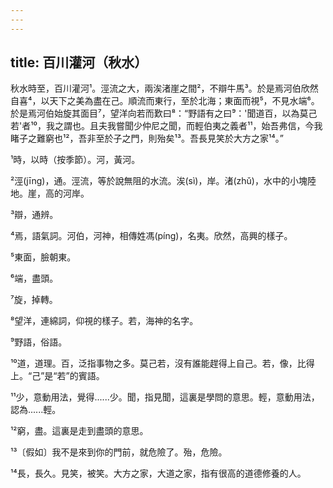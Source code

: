 ```yaml
---
---
---
```

title: 百川灌河（秋水）
---



秋水時至，百川灌河¹。涇流之大，兩涘渚崖之間²，不辯牛馬³。於是焉河伯欣然自喜⁴，以天下之美為盡在己。順流而東行，至於北海；東面而視⁵，不見水端⁶。於是焉河伯始旋其面目⁷，望洋向若而歎曰⁸：“野語有之曰⁹：'聞道百，以為莫己若'者¹⁰，我之謂也。且夫我嘗聞少仲尼之聞，而輕伯夷之義者¹¹，始吾弗信，今我睹子之難窮也¹²，吾非至於子之門，則殆矣¹³。吾長見笑於大方之家¹⁴。”

¹時，以時（按季節）。河，黃河。

²涇(jīng)，通。涇流，等於說無阻的水流。涘(sì)，岸。渚(zhǔ)，水中的小塊陸地。崖，高的河岸。

³辯，通辨。

⁴焉，語氣詞。河伯，河神，相傳姓馮(píng)，名夷。欣然，高興的樣子。

⁵東面，臉朝東。

⁶端，盡頭。

⁷旋，掉轉。

⁸望洋，連綿詞，仰視的樣子。若，海神的名字。

⁹野語，俗語。

¹⁰道，道理。百，泛指事物之多。莫己若，沒有誰能趕得上自己。若，像，比得上。“己”是“若”的賓語。

¹¹少，意動用法，覺得......少。聞，指見聞，這裏是學問的意思。輕，意動用法，認為......輕。

¹²窮，盡。這裏是走到盡頭的意思。

¹³〔假如〕我不是來到你的門前，就危險了。殆，危險。

¹⁴長，長久。見笑，被笑。大方之家，大道之家，指有很高的道德修養的人。